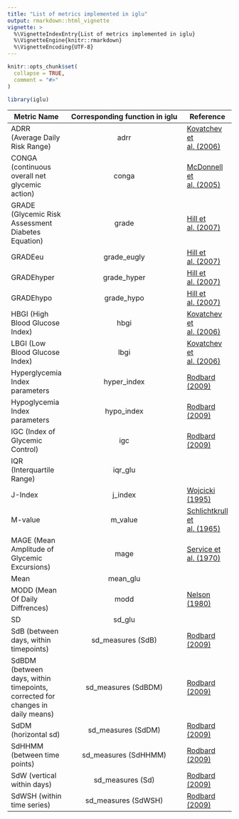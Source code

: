 ```yaml
---
title: "List of metrics implemented in iglu"
output: rmarkdown::html_vignette
vignette: >
  %\VignetteIndexEntry{List of metrics implemented in iglu}
  %\VignetteEngine{knitr::rmarkdown}
  %\VignetteEncoding{UTF-8}
---
```


```r
knitr::opts_chunk$set(
  collapse = TRUE,
  comment = "#>"
)
```

```r
library(iglu)
```

|Metric Name | Corresponding function in iglu | Reference|
|------------|:------------------------------:|----------|
|ADRR (Average Daily Risk Range) | adrr |[Kovatchev et al. (2006)](https://doi.org/10.2337/dc06-1085)|
|CONGA (continuous overall net glycemic action) | conga | [McDonnell et al. (2005)](https://doi.org/10.1089/dia.2005.7.253)|
|GRADE (Glycemic Risk Assessment Diabetes Equation) | grade | [Hill et al. (2007)](https://doi.org/10.1111/j.1464-5491.2007.02119.x)|
|GRADEeu | grade_eugly | [Hill et al. (2007)](https://doi.org/10.1111/j.1464-5491.2007.02119.x)|
|GRADEhyper | grade_hyper | [Hill et al. (2007)](https://doi.org/10.1111/j.1464-5491.2007.02119.x)|
|GRADEhypo | grade_hypo | [Hill et al. (2007)](https://doi.org/10.1111/j.1464-5491.2007.02119.x)|
|HBGI (High Blood Glucose Index) | hbgi | [Kovatchev et al. (2006)](https://doi.org/10.2337/dc06-1085)|
|LBGI (Low Blood Glucose Index) | lbgi | [Kovatchev et al. (2006)](https://doi.org/10.2337/dc06-1085)|
|Hyperglycemia Index parameters | hyper_index | [Rodbard (2009)](https://doi.org/10.1089/dia.2008.0132)|
|Hypoglycemia Index parameters | hypo_index | [Rodbard (2009)](https://doi.org/10.1089/dia.2008.0132)|
|IGC (Index of Glycemic Control)| igc | [Rodbard (2009)](https://doi.org/10.1089/dia.2008.0132) |
|IQR (Interquartile Range)| iqr_glu | |
|J-Index| j_index | [Wojcicki (1995)](https://doi.org/10.1055/s-2007-979906) |
|M-value| m_value | [Schlichtkrull et al. (1965)](https://doi.org/10.1111/j.0954-6820.1965.tb01810.x)
|MAGE (Mean Amplitude of Glycemic Excursions)| mage | [Service et al. (1970)](https://doi.org/10.2337/diab.19.9.644) |
|Mean        | mean_glu                       |          |
|MODD (Mean Of Daily Diffrences)| modd | [Nelson (1980)](https://doi.org/10.2337/diacare.3.1.58) |
|SD | sd_glu | |
|SdB (between days, within timepoints)| sd_measures (SdB) |[Rodbard (2009)](https://doi.org/10.1089/dia.2009.0015)|
|SdBDM (between days, within timepoints, corrected for changes in daily means)| sd_measures (SdBDM) |[Rodbard (2009)](https://doi.org/10.1089/dia.2009.0015)|
|SdDM (horizontal sd)| sd_measures (SdDM) |[Rodbard (2009)](https://doi.org/10.1089/dia.2009.0015)|
|SdHHMM (between time points)| sd_measures (SdHHMM) |[Rodbard (2009)](https://doi.org/10.1089/dia.2009.0015)|
|SdW (vertical within days)| sd_measures (Sd)|[Rodbard (2009)](https://doi.org/10.1089/dia.2009.0015)|
|SdWSH (within time series)| sd_measures (SdWSH) |[Rodbard (2009)](https://doi.org/10.1089/dia.2009.0015)|
